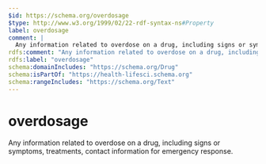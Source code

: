 ```yaml
---
$id: https://schema.org/overdosage
$type: http://www.w3.org/1999/02/22-rdf-syntax-ns#Property
label: overdosage
comment: |
  Any information related to overdose on a drug, including signs or symptoms, treatments, contact information for emergency response.
rdfs:comment: "Any information related to overdose on a drug, including signs or symptoms, treatments, contact information for emergency response."
rdfs:label: "overdosage"
schema:domainIncludes: "https://schema.org/Drug"
schema:isPartOf: "https://health-lifesci.schema.org"
schema:rangeIncludes: "https://schema.org/Text"
---
```


# overdosage

Any information related to overdose on a drug, including signs or symptoms, treatments, contact information for emergency response.

